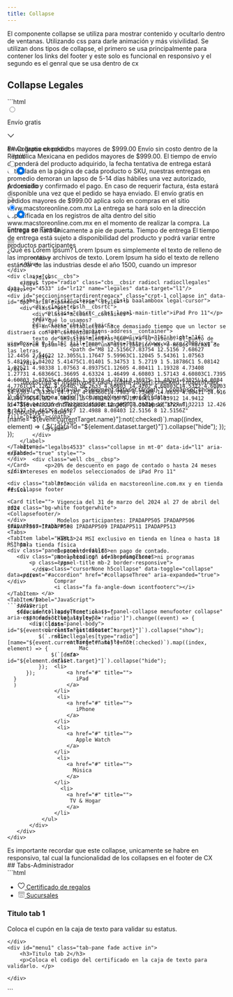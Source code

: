 ```yaml
---
title: Collapse
---
```



<BoostrapJquery/>

El componente collapse se utiliza para mostrar contenido y ocultarlo dentro de ventanas. Utilizando css para darle animación y más visivilidad.
Se utilizan dons tipos de collapse, el primero se usa principalmente para contener los links del footer y 
este solo es funcional en responsivo y el segundo es el genral que se usa dentro de cx 


## Collapse Legales

<div class="tablas">
<Card title="">
<div class="bg-white">
<Collapsegeneral/>
</div>
<div class="tabb-m">
<Tabs>
<TabItem label="HTML">
```html
<div class="cbsc crpt-2">
    <div class="cbsc__cbs">
        <input type="radio" class="cbs__cbsir radiocl radiocllegales" data-leg="4633" id="lr01" name="legales" data-target="l0"/>
        <label for="lr01" class="cbs__cbslh baalamboox legal-cursor">
            <div class="cbslh__cbsrtc">
                <p class="cbsrtc__cbst legal-main-title">Envío gratis</p>
            </div>
            <div class="cbslh__cbsic">
                <span class="options-address__container">
                    <svg class="legal-arrow" width="16" height="16" viewBox="0 0 16 16" fill="none" xmlns="http://www.w3.org/2000/svg">
                        <path d="M8 12.5156C7.83754 12.5156 7.68627 12.4456 7.54622 12.3055L1.17647 5.59963C1.12045 5.54361 1.07563 5.48198 1.04202 5.41475C1.01401 5.34753 1 5.2719 1 5.18786C1 5.08142 1.02521 4.98338 1.07563 4.89375C1.12605 4.80411 1.19328 4.73408 1.27731 4.68366C1.36695 4.63324 1.46499 4.60803 1.57143 4.60803C1.7395 4.60803 1.87675 4.66405 1.98319 4.7761L8.36975 11.482H7.63025L14.0084 4.7761C14.1261 4.66405 14.2633 4.60803 14.4202 4.60803C14.5322 4.60803 14.6303 4.63324 14.7143 4.68366C14.7983 4.73408 14.8655 4.80411 14.916 4.89375C14.972 4.98338 15 5.08142 15 5.18786C15 5.33912 14.9412 5.47358 14.8235 5.59123L8.45378 12.3055C8.39216 12.3727 8.32213 12.426 8.2437 12.4652C8.16527 12.4988 8.08403 12.5156 8 12.5156Z" fill="black"></path>
                    </svg>
                </span>
            </div>
        </label>
        <div id="legalbs4633" class="collapse mt-0" data-id="l0" aria-expanded="false" style="height: 0px;">
            <div class="well cbs__cbsp">
                <p>Envío gratis en pedidos mayores de $999.00
                    Envío sin costo dentro de la República Mexicana en pedidos mayores de $999.00. El tiempo de envío dependerá del producto adquirido, la fecha tentativa de entrega estará estipulada en la página de cada producto o SKU, nuestras entregas en promedio demoran un lapso de 5-14 días hábiles una vez autorizado, procesado y confirmado el pago. En caso de requerir factura, ésta estará disponible una vez que el pedido se haya enviado. El envío gratis en pedidos mayores de $999.00 aplica solo en compras en el sitio www.macstoreonline.com.mx La entrega se hará solo en la dirección especificada en los registros de alta dentro del sitio www.macstoreonline.com.mx en el momento de realizar la compra. La entrega se hará únicamente a pie de puerta. Tiempo de entrega El tiempo de entrega está sujeto a disponibilidad del producto y podrá variar entre productos participantes</p>
               
            </div>
        </div>
    </div>
    <div class="cbsc__cbs">
        <input type="radio" class="cbs__cbsir radiocl radiocllegales" data-leg="4533" id="lr12" name="legales" data-target="l1"/>

        <label for="lr12" class="cbs__cbslh baalamboox legal-cursor">
            <div class="cbslh__cbsrtc">
                <p class="cbsrtc__cbst legal-main-title">iPad Pro 11"</p>
            </div>
            <div class="cbslh__cbsic">
                <span class="options-address__container">
                    <svg class="legal-arrow" width="16" height="16" viewBox="0 0 16 16" fill="none" xmlns="http://www.w3.org/2000/svg">
                        <path d="M8 12.5156C7.83754 12.5156 7.68627 12.4456 7.54622 12.3055L1.17647 5.59963C1.12045 5.54361 1.07563 5.48198 1.04202 5.41475C1.01401 5.34753 1 5.2719 1 5.18786C1 5.08142 1.02521 4.98338 1.07563 4.89375C1.12605 4.80411 1.19328 4.73408 1.27731 4.68366C1.36695 4.63324 1.46499 4.60803 1.57143 4.60803C1.7395 4.60803 1.87675 4.66405 1.98319 4.7761L8.36975 11.482H7.63025L14.0084 4.7761C14.1261 4.66405 14.2633 4.60803 14.4202 4.60803C14.5322 4.60803 14.6303 4.63324 14.7143 4.68366C14.7983 4.73408 14.8655 4.80411 14.916 4.89375C14.972 4.98338 15 5.08142 15 5.18786C15 5.33912 14.9412 5.47358 14.8235 5.59123L8.45378 12.3055C8.39216 12.3727 8.32213 12.426 8.2437 12.4652C8.16527 12.4988 8.08403 12.5156 8 12.5156Z" fill="black"></path>
                    </svg>
                </span>
            </div>
        </label>
        <div id="legalbs4533" class="collapse in mt-0" data-id="l1" aria-expanded="true" style="">
            <div class="well cbs__cbsp">
                <p>20% de descuento en pago de contado o hasta 24 meses sin intereses en modelos seleccionados de iPad Pro 11"

                    Promoción válida en macstoreonline.com.mx y en tienda física.
                    
                    Vigencia del 31 de marzo del 2024 al 27 de abril del 2024
                    
                    Modelos participantes: IPADAPP505 IPADAPP506 IPADAPP507 IPADAPP508 IPADAPP509 IPADAPP511 IPADAPP513
                    
                    Hasta 24 MSI exclusivo en tienda en línea o hasta 18 MSI para tienda física
                    Descuento válido en pago de contado.
                    No aplica con otras promociones ni programas
                    </p>
            </div>
        </div>
    </div>
</div>

 ```
</TabItem>
<TabItem label="JavaScript">
```JavaScript
    $(document).ready(function () {
       $(".radiocllegales[type='radio']").change((event) => {
           $(`[data-id="${event.currentTarget.dataset.target}"]`).collapse("show");
           $(`.radiocllegales[type="radio"][name="${event.currentTarget.name}"]:not(:checked)`).map((index, element) => {
               $(`[data-id="${element.dataset.target}"]`).collapse("hide");
           });
       });
   }
   )
 ```
</TabItem>
 </Tabs>
 </div>
 </Card>
 </div>

<div class="tablas">
## Collapse ckeckout
<Card title="">
<div class="bg-white">
<Collapsecheckout/>
</div>
<div class="tabb-m">
<Tabs>
<TabItem label="HTML">
```html
<div class="delivery">
    <div class="cbsc crpt-2">
        <div class="cbsc__cbs">
            <input type="radio" class="cbs__cbsir direccionEnvio direccionEnvioS0" id="dr1" data-id="0" name="delivery" data-target="dp1">
            <label for="dr1" class="cbs__cbslh">
                <div class="cbslh__cbsrtc">
                <div class="cbsrtc__cbsr">
                    <svg class="cbsr__cbsrd" width="18" height="18" viewBox="0 0 16 16" fill="none" xmlns="http://www.w3.org/2000/svg">
                     <circle cx="7.99994" cy="8.00006" r="6.70827" fill="white" stroke="#D2D2D7" stroke-width="0.583333"></circle>
                    </svg>
                    <svg class="cbsr__cbsre" width="18" height="18" viewBox="0 0 14 14" fill="none" xmlns="http://www.w3.org/2000/svg">
                     <circle cx="7" cy="6.99988" r="4.66665" fill="white" stroke="#0071E3" stroke-width="4.66671"></circle>
                    </svg>
                </div>
                <div class="cbsrtc__cbst--container">
                    <p class="cbsrtc__cbst">A domicilio</p>
                </div>
                </div>
                <div class="cbslh__cbsic">
                    <svg class="cbsic__cbsi" width="18" height="18" viewBox="0 0 16 16" fill="none" xmlns="http://www.w3.org/2000/svg">
                     <path d="M2.4374 11.5087C2.0123 11.5087 1.6903 11.3993 
                     1.47141 11.1804C1.25251 10.9615 1.14307 10.6411 1.14307 
                     10.2191V3.97591C1.14307 3.55081 1.25251 3.22881 1.47141 3.00992C1.6903 2.79103 
                     2.0123 2.68158 2.4374 2.68158H9.42297C9.84806 2.68158 10.1701 2.79261 10.389 3.01468C10.6078 
                     3.23357 10.7173 3.55398 10.7173 3.97591V10.557L9.95117 10.9758V3.99018C9.95117 3.80936 9.90517 
                     3.67453 9.81317 3.58571C9.72117 3.49371 9.58634 3.44771 9.40869 3.44771H2.44691C2.26926 3.44771 
                     2.13443 3.49371 2.04243 3.58571C1.95361 3.67453 1.90919 3.80936 1.90919 3.99018V10.2049C1.90919 
                     10.3825 1.95361 10.5173 2.04243 10.6093C2.13443 10.6982 2.26926 10.7426 2.44691 10.7426H3.47952V11.5087H2.4374ZM10.2985 
                     6.07443V5.30831H11.9831C12.2178 5.30831 12.4177 5.34003 12.5827 5.40348C12.7476 5.46692 12.9015 5.57637 13.0442 5.73182L14.6621 
                     7.55911C14.7954 7.70821 14.8842 7.85096 14.9286 7.98738C14.9762 8.12062 15 8.30461 15 8.53937V10.2191C15 10.6411 14.8906 10.9615 14.6717
                      11.1804C14.4528 11.3993 14.1308 11.5087 13.7057 11.5087H12.9253V10.7426H13.6914C13.869 10.7426 14.0039 10.6982 14.0959 10.6093C14.1879 
                      10.5173 14.2339 10.3825 14.2339 10.2049V8.52509C14.2339 8.43944 14.2164 8.35061 14.1815 8.25861C14.1498 8.16662 14.1022 8.08413 
                      14.0388 8.01117L12.5446 6.3314C12.4462 6.22354 12.3495 6.15374 12.2543 6.12202C12.1623 6.0903 12.056 6.07443 11.9355 6.07443H10.2985ZM11.6071 
                      8.5822C11.4803 8.5822 11.3803 8.54571 11.3074 8.47275C11.2344 8.39979 11.1979 8.30144 11.1979 8.17772V6.55029H11.788C11.8546 6.55029 11.918 6.56774 
                      11.9783 6.60263C12.0418 6.63436 12.0989 6.67719 12.1496 6.73112L13.5677 8.32523C13.6026 8.3633 13.6295 8.40137 13.6486 8.43944C13.6708 8.47751 13.6819 
                      8.52509 13.6819 8.5822H11.6071ZM4.67392 12.8364C4.37254 12.8364 4.09813 12.7634 3.85069 12.6175C3.60642 12.4715 3.40973 12.2748 3.26063 12.0274C3.1147 
                      11.7831 3.04173 11.5103 3.04173 11.2089C3.04173 10.9107 3.1147 10.6395 3.26063 10.3952C3.40973 10.1478 3.60642 9.95108 3.85069 9.80515C4.09813 9.65922 
                      4.37254 9.58625 4.67392 9.58625C4.97212 9.58625 5.24336 9.65922 5.48763 9.80515C5.73508 9.95108 5.93177 10.1478 6.0777 10.3952C6.22362 10.6395 6.29659 
                      10.9107 6.29659 11.2089C6.29659 11.5103 6.22362 11.7831 6.0777 12.0274C5.93177 12.2748 5.73508 12.4715 5.48763 12.6175C5.24336 12.7634 4.97212 12.8364 
                      4.67392 12.8364ZM4.67392 12.1892C4.85157 12.1892 5.01495 12.1448 5.16405 12.0559C5.31315 11.9703 5.43053 11.8529 5.51619 11.7038C5.60501 11.5547 
                      5.64943 11.3897 5.64943 11.2089C5.64943 11.0281 5.60501 10.8647 5.51619 10.7188C5.43053 10.5697 5.31315 10.4507 5.16405 10.3619C5.01495 10.2731 
                      4.85157 10.2287 4.67392 10.2287C4.49309 10.2287 4.32813 10.2731 4.17903 10.3619C4.02993 10.4507 3.91096 10.5697 3.82214 10.7188C3.73331 10.8647 
                      3.6889 11.0281 3.6889 11.2089C3.6889 11.3897 3.73331 11.5547 3.82214 11.7038C3.91096 11.8529 4.02993 11.9703 4.17903 12.0559C4.32813 12.1448 
                      4.49309 12.1892 4.67392 12.1892ZM11.531 12.8364C11.2328 12.8364 10.96 12.7634 10.7125 12.6175C10.4651 12.4715 10.2684 12.2748 10.1225 12.0274C9.97655 11.7831 
                      9.90358 11.5103 9.90358 11.2089C9.90358 10.9107 9.97655 10.6395 10.1225 10.3952C10.2684 10.1478 10.4651 9.95108 10.7125 9.80515C10.96 9.65922 11.2328 9.58625 
                      11.531 9.58625C11.8292 9.58625 12.1004 9.65922 12.3447 9.80515C12.5922 9.95108 12.7889 10.1478 12.9348 10.3952C13.0807 10.6395 13.1537 10.9107 13.1537 
                      11.2089C13.1537 11.5103 13.0807 11.7831 12.9348 12.0274C12.7889 12.2748 12.5922 12.4715 12.3447 12.6175C12.1004 12.7634 11.8292 12.8364 11.531 12.8364ZM11.531 
                      12.1892C11.7118 12.1892 11.8752 12.1448 12.0211 12.0559C12.1702 11.9703 12.2876 11.8529 12.3733 11.7038C12.4621 11.5547 12.5065 11.3897 12.5065 11.2089C12.5065 
                      11.0281 12.4621 10.8647 12.3733 10.7188C12.2844 10.5697 12.1655 10.4507 12.0164 10.3619C11.8705 10.2731 11.7087 10.2287 11.531 10.2287C11.3502 10.2287 11.1852 
                      10.2731 11.0361 10.3619C10.8902 10.4507 10.7728 10.5697 10.684 10.7188C10.5952 10.8647 10.5507 11.0281 10.5507 11.2089C10.5507 11.3897 10.5952 11.5547 10.684 
                      11.7038C10.7728 11.8529 10.8902 11.9703 11.0361 12.0559C11.1852 12.1448 11.3502 12.1892 11.531 12.1892ZM5.9397 11.5087V10.7426H10.2795V11.5087H5.9397Z" fill="#707070"></path>
                    </svg>
                </div>
            </label>
        </div>
        <div class="cbsc__cbs">
            <input type="radio" class="cbs__cbsir direccionEnvio direccionEnvioS1" id="dr2" data-id="1" name="delivery" data-target="dp2" checked="">
            <label for="dr2" class="cbs__cbslh">
            <div class="cbslh__cbsrtc">
                <div class="cbsrtc__cbsr">
                    <svg class="cbsr__cbsrd" width="18" height="18" viewBox="0 0 16 16" fill="none" xmlns="http://www.w3.org/2000/svg">
                    <circle cx="7.99994" cy="8.00006" r="6.70827" fill="white" stroke="#D2D2D7" stroke-width="0.583333"></circle>
                    </svg>
                    <svg class="cbsr__cbsre" width="18" height="18" viewBox="0 0 14 14" fill="none" xmlns="http://www.w3.org/2000/svg">
                    <circle cx="7" cy="6.99988" r="4.66665" fill="white" stroke="#0071E3" stroke-width="4.66671"></circle>
                    </svg>
                </div>
                <p class="cbsrtc__cbst">Entrega en Tienda</p>
           </div>
            <div class="">
                <svg class="cbsic__cbsi" width="16" height="16" viewBox="0 0 16 16" fill="none" xmlns="http://www.w3.org/2000/svg">
                <path d="M13.1067 15.3754H3.38443C2.56102 15.3754 1.89123 14.7055 1.89123 13.8821L1.89111 7.4696H2.6248V13.8821C2.6248 14.3008 2.96556 14.6416 3.38432 14.6416H13.1069C13.5256 14.6416 13.8664 14.301 13.8664 13.8821L13.8665 7.4696H14.6002V13.8821C14.6002 14.7055 13.9303 15.3754 13.1069 15.3754H13.1067Z" fill="#707070"></path>
                <path d="M6.52898 8.04204C5.37788 8.04204 4.44141 7.10545 4.44141 5.95447H5.17509C5.17509 6.70091 5.78242 7.30824 6.52898 7.30824C7.27554 7.30824 7.88286 6.70091 7.88286 5.95447H8.61655C8.61655 7.10545 7.68008 8.04204 6.52898 8.04204Z" fill="#707070"></path>
                <path d="M9.97039 8.04384C8.81929 8.04384 7.88281 7.10726 7.88281 5.95627V4.43201H8.6165V5.95627C8.6165 6.70272 9.22383 7.31004 9.97039 7.31004C10.7169 7.31004 11.3243 6.70272 11.3243 5.95627H12.058C12.058 7.10726 11.1215 8.04384 9.97039 8.04384Z" fill="#707070"></path>
                <path d="M13.4123 8.04286C12.2612 8.04286 11.3247 7.10627 11.3247 5.95529V4.43102H12.0584V5.95529C12.0584 6.70173 12.6657 7.30906 13.4123 7.30906C14.1588 7.30906 14.7663 6.70173 14.7663 5.95529V4.54174L13.564 2.73392H2.93596L1.73369 4.54163V5.95517C1.73369 6.70162 2.34113 7.30894 3.08769 7.30894C3.83424 7.30894 4.44157 6.70162 4.44157 5.95517V4.43091H5.17526V5.95517C5.17526 7.10627 4.23879 8.04275 3.08769 8.04275C1.93647 8.04275 1 7.10616 1 5.95517V4.43091C1 4.35862 1.02134 4.2879 1.06134 4.22768L2.43375 2.16379C2.50168 2.06145 2.61642 2 2.73922 2H13.7606C13.8833 2 13.9981 2.06145 14.066 2.16379L15.4387 4.22779C15.4788 4.28802 15.5 4.35874 15.5 4.43102V5.95529C15.5 7.10627 14.5635 8.04286 13.4123 8.04286H13.4123Z" fill="#707070"></path>
                <path d="M1.3667 4.06055H15.1332V4.79435H1.3667V4.06055Z" fill="#707070"></path>
                <path fill-rule="evenodd" clip-rule="evenodd" d="M9.91424 10.739H6.34847C6.25001 10.739 6.17018 10.8188 6.17018 10.9173V14.483C6.17018 14.5815 6.25001 14.6613 6.34847 14.6613H9.91424C10.0127 14.6613 10.0925 14.5815 10.0925 14.483V10.9173C10.0925 10.8188 10.0127 10.739 9.91424 10.739ZM6.34847 10.0258C5.85614 10.0258 5.45703 10.4249 5.45703 10.9173V14.483C5.45703 14.9754 5.85614 15.3745 6.34847 15.3745H9.91424C10.4066 15.3745 10.8057 14.9754 10.8057 14.483V10.9173C10.8057 10.4249 10.4066 10.0258 9.91424 10.0258H6.34847Z" fill="#707070"></path>
                </svg>
            </div>
            </label>
        </div>
    </div>
    <div id="seccioninsertardirentregacx" class="crpt-1 collapse" data-id="dp1" aria-expanded="true" style="">
        <div class="well">
            <div class="account__container">
             ¿Qué es Lorem Ipsum?
            Lorem Ipsum es simplemente el texto de relleno de las imprentas y archivos de texto.
            Lorem Ipsum ha sido el texto de relleno estándar de las industrias desde el año 1500, cuando un impresor 
                        
            </div>
        </div>
    </div>
    <div id="seccioninsertardirentregacx" class="crpt-1 collapse in" data-id="dp2" aria-expanded="true" style="">
        <div class="well">
            <div class="account__container">
            ¿Por qué lo usamos?
            Es un hecho establecido hace demasiado tiempo que un lector se distraerá con el contenido del 
            texto de un sitio mientras que mira su diseño. El punto de usar Lorem Ipsum es que tiene una distribución más o menos normal de las letras, 
            </div>
        </div>
    </div>
</div>
 ```
</TabItem>
<TabItem label="JavaScript">
```JavaScript 
$("input[type='radio'][data-target]:checked").map((index, element) => {
    $(`[data-id="${element.dataset.target}"]`).collapse("show");
});
$("input[type='radio']").change((event) => {
    $(`[data-id="${event.currentTarget.dataset.target}"]`).collapse("show");
    $(`input[type="radio"][name="${event.currentTarget.name}"]:not(:checked)`).map((index, element) => {
        $(`[data-id="${element.dataset.target}"]`).collapse("hide");
    });
});

 ```
</TabItem>
 </Tabs>
 </div>
 </Card>
 </div>
 
 <div class="tablas">
## Collapse footer

<Card title="">
<div class="bg-white footgerwhite">
<Collapsefooter/>
</div>
<div class="tabb-m">
<Tabs>
<TabItem label="HTML">
```html
<div class="panel panel-default">
    <div class="panel-heading" id="headingThree">
        <p class="panel-title mb-2 border-responsive">
            <a class="cursorNone h5collapse" data-toggle="collapse" data-parent="#accordion" href="#collapseThree" aria-expanded="true">
                Comprar
                <i class="fa fa-angle-down icontfooterc"></i>
            </a>
        </p>
    </div>
    <div id="collapseThree" class="panel-collapse menufooter collapse" aria-expanded="true" style="">
        <div class="panel-body">
            <ul class="listafooter">
                <li>
                    <a href="#" title="">
                        Mac
                    </a>
                </li>
                <li>
                    <a href="#" title="">
                       iPad
                    </a>
                </li>
                 <li>
                    <a href="#" title="">
                       iPhone
                    </a>
                </li>
                 <li>
                    <a href="#" title="">
                       Apple Watch
                    </a>
                </li>
                 <li>
                    <a href="#" title="">
                      Música
                    </a>
                </li>
                  <li>
                    <a href="#" title="">
                     TV & Hogar
                    </a>
                </li>
            </ul>
        </div>
    </div>
</div>
 ```
</TabItem>

 </Tabs>
 </div>
 </Card>
 </div>
<Aside>Es importante recordar que este collapse, unicamente se habre en responsivo, tal cual la funcionalidad de los collapses en el footer de CX </Aside>








<div class="inputs">
## Tabs-Administrador
  <Card>
  <div class="bg-white p-20">
  <TabsBoostrap/>
  </div>
<div class="tabb-m">
<Tabs>
<TabItem label="HTML">
 ```html
<ul class="nav nav-tabs tabs-admin">
    <li class="nav2"><a data-toggle="tab" href="#home" class="nav1" aria-expanded="false">
        <svg width="16" height="16" viewBox="0 0 16 16" fill="none" xmlns="http://www.w3.org/2000/svg">
            <path d="M0.5 5.50468C0.5 4.84246 0.605236 4.23671 0.815708 3.68743C1.02618 3.13815 1.32392 
            2.66331 1.70893 2.26289C2.09394 1.85735 2.54312 1.54678 3.05647 1.33117C3.56982 1.11043 
            4.12936 1.00006 4.73511 1.00006C5.43326 1.00006 6.06982 1.1669 6.64476 1.50057C7.21971 1.82912 
            7.67146 2.26803 8 2.81731C8.32854 2.26803 8.78029 1.82912 9.35524 1.50057C9.93018 1.1669 10.5667 1.00006 11.2649 1.00006C11.8706 1.00006 12.4302 1.11043 12.9435 1.33117C13.462 1.54678 13.9112 1.85735 14.2911 2.26289C14.6761 2.66331 14.9738 3.13815 15.1843 3.68743C15.3948 4.23671 15.5 4.84246 15.5 5.50468C15.5 6.57244 15.2074 7.62994 14.6222 8.67717C14.0421 9.72439 13.2233 10.746 12.1658 11.7418C11.1134 12.7377 9.88142 13.69 8.46971 14.5986C8.40298 14.6448 8.32597 14.6859 8.23871 14.7218C8.15144 14.7578 8.07187 14.7757 8 14.7757C7.93326 14.7757 7.85626 14.7578 7.76899 14.7218C7.68172 14.6859 7.60216 14.6448 7.53029 14.5986C6.12372 13.69 4.89168 12.7377 3.83419 11.7418C2.78183 10.746 1.96304 9.72439 1.37782 8.67717C0.792608 7.62994 0.5 6.57244 0.5 5.50468ZM1.44713 5.50468C1.44713 6.22337 1.6191 6.94975 1.96304 7.68384C2.31211 8.41279 2.78439 9.13148 3.37988 9.8399C3.98049 10.5483 4.66581 11.2311 5.43583 11.8882C6.20585 12.5401 7.01694 13.1459 7.8691 13.7054C7.93583 13.7567 7.97947 13.7824 8 13.7824C8.02053 13.7824 8.06673 13.7567 8.1386 13.7054C8.99076 13.1459 9.80185 12.5401 10.5719 11.8882C11.3419 11.2311 12.0246 10.5483 12.6201 9.8399C13.2207 9.13148 13.693 8.41279 14.037 7.68384C14.3809 6.94975 14.5529 6.22337 14.5529 5.50468C14.5529 4.79626 14.4091 4.17511 14.1217 3.64123C13.8393 3.10735 13.4517 2.69154 12.9589 2.3938C12.4661 2.09606 11.904 1.94719 11.2726 1.94719C10.8003 1.94719 10.3845 2.03446 10.0252 2.20899C9.66581 2.3784 9.35524 2.59914 9.09343 2.87121C8.83162 3.14328 8.60832 3.42563 8.42351 3.71823C8.34138 3.84144 8.26951 3.92614 8.20791 3.97234C8.1463 4.01854 8.077 4.04164 8 4.04164C7.923 4.04164 7.8537 4.01854 7.79209 3.97234C7.73049 3.92614 7.65606 3.84144 7.56879 3.71823C7.39425 3.42049 7.17608 3.13815 6.91427 2.87121C6.6576 2.59914 6.34702 2.3784 5.98255 2.20899C5.6232 2.03446 5.20483 1.94719 4.72741 1.94719C4.096 1.94719 3.53388 2.09606 3.04107 2.3938C2.54825 2.69154 2.15811 3.10735 1.87064 3.64123C1.5883 4.17511 1.44713 4.79626 1.44713 5.50468Z" fill="black"/>
            </svg> Certificado de regalos</a></li>
    <li class="nav2 active"><a data-toggle="tab" href="#menu1" class="nav1" aria-expanded="true">
        <svg width="16" height="16" viewBox="0 0 16 16" fill="none" xmlns="http://www.w3.org/2000/svg">
            <path d="M13.1067 15.3754H3.38443C2.56102 15.3754 1.89123 14.7055 1.89123 13.8821L1.89111 7.4696H2.6248V13.8821C2.6248 14.3008 2.96556 14.6416 3.38432 14.6416H13.1069C13.5256 14.6416 13.8664 14.301 13.8664 13.8821L13.8665 7.4696H14.6002V13.8821C14.6002 14.7055 13.9303 15.3754 13.1069 15.3754H13.1067Z" fill="#707070"/>
            <path d="M6.52898 8.04204C5.37788 8.04204 4.44141 7.10545 4.44141 5.95447H5.17509C5.17509 6.70091 5.78242 7.30824 6.52898 7.30824C7.27554 7.30824 7.88286 6.70091 7.88286 5.95447H8.61655C8.61655 7.10545 7.68008 8.04204 6.52898 8.04204Z" fill="#707070"/>
            <path d="M9.97039 8.04384C8.81929 8.04384 7.88281 7.10726 7.88281 5.95627V4.43201H8.6165V5.95627C8.6165 6.70272 9.22383 7.31004 9.97039 7.31004C10.7169 7.31004 11.3243 6.70272 11.3243 5.95627H12.058C12.058 7.10726 11.1215 8.04384 9.97039 8.04384Z" fill="#707070"/>
            <path d="M13.4123 8.04286C12.2612 8.04286 11.3247 7.10627 11.3247 5.95529V4.43102H12.0584V5.95529C12.0584 6.70173 12.6657 7.30906 13.4123 7.30906C14.1588 7.30906 14.7663 6.70173 14.7663 5.95529V4.54174L13.564 2.73392H2.93596L1.73369 4.54163V5.95517C1.73369 6.70162 2.34113 7.30894 3.08769 7.30894C3.83424 7.30894 4.44157 6.70162 4.44157 5.95517V4.43091H5.17526V5.95517C5.17526 7.10627 4.23879 8.04275 3.08769 8.04275C1.93647 8.04275 1 7.10616 1 5.95517V4.43091C1 4.35862 1.02134 4.2879 1.06134 4.22768L2.43375 2.16379C2.50168 2.06145 2.61642 2 2.73922 2H13.7606C13.8833 2 13.9981 2.06145 14.066 2.16379L15.4387 4.22779C15.4788 4.28802 15.5 4.35874 15.5 4.43102V5.95529C15.5 7.10627 14.5635 8.04286 13.4123 8.04286H13.4123Z" fill="#707070"/>
            <path d="M1.3667 4.06055H15.1332V4.79435H1.3667V4.06055Z" fill="#707070"/>
            <path fill-rule="evenodd" clip-rule="evenodd" d="M9.91424 10.739H6.34847C6.25001 10.739 6.17018 10.8188 6.17018 10.9173V14.483C6.17018 14.5815 6.25001 14.6613 6.34847 14.6613H9.91424C10.0127 14.6613 10.0925 14.5815 10.0925 14.483V10.9173C10.0925 10.8188 10.0127 10.739 9.91424 10.739ZM6.34847 10.0258C5.85614 10.0258 5.45703 10.4249 5.45703 10.9173V14.483C5.45703 14.9754 5.85614 15.3745 6.34847 15.3745H9.91424C10.4066 15.3745 10.8057 14.9754 10.8057 14.483V10.9173C10.8057 10.4249 10.4066 10.0258 9.91424 10.0258H6.34847Z" fill="#707070"/>
            </svg> Sucursales</a></li>
</ul>
<div class="tab-content">
    <div id="home" class="tab-pane fade mt-1">
        <h3>Titulo tab 1 </h3>
        <p>Coloca el cupón en la caja de texto para validar  su estatus.  </p>
        
    </div>
    <div id="menu1" class="tab-pane fade active in">
        <h3>Titulo tab 2</h3>
        <p>Coloca el codigo del certificado en la caja de texto para validarlo. </p>
        
    </div>
</div>
```
</TabItem>

 </Tabs>
</div>

  </Card>

</div>


